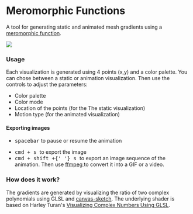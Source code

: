 
<Meta title="Introduction" />

# Meromorphic Functions

A tool for generating static and animated mesh gradients using a [meromorphic function](https://en.wikipedia.org/wiki/Meromorphic_function).

![](demo.png)

### Usage

Each visualization is generated using 4 points (x,y) and a color palette. You can chose between a static or animation visualization. Then use the controls to adjust the parameters:

- Color palette
- Color mode
- Location of the points (for the The static visualization)
- Motion type (for the animated visualization)

#### Exporting images

- <kbd class="key">spacebar</kbd> to pause or resume the animation

- <kbd>
    <kbd class="key">cmd</kbd> + <kbd class="key">s</kbd>
  </kbd> to export the image

- <kbd>
    <kbd class="key">cmd</kbd> + <kbd class="key">shift</kbd> +{' '}
    <kbd class="key">s</kbd>
  </kbd> to export an image sequence of the animation. Then use <a href="https://ffmpeg.org/">
    ffmpeg
  </a> to convert it into a GIF or a video.

### How does it work?

The gradients are generated by visualizing the ratio of two complex polynomials using GLSL and [canvas-sketch](https://github.com/mattdesl/canvas-sketch). The underlying shader is based on Harley Turan's <a href="https://hturan.com/writing/complex-numbers-glsl">Visualizing Complex Numbers Using GLSL</a>.

<Tweet tweetLink="keenanisalive/status/1448011475231117315" hideConversation />
